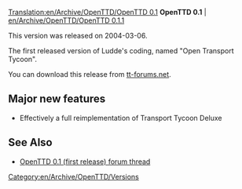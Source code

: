 [[Translation:en/Archive/OpenTTD/OpenTTD 0.1]]
{{en/Development/OTTDVersions}}
'''OpenTTD 0.1''' | [[en/Archive/OpenTTD/OpenTTD 0.1.1]]

This version was released on 2004-03-06.

The first released version of Ludde's coding, named "Open Transport Tycoon".

You can download this release from [http://www.tt-forums.net/openttd/ tt-forums.net].

==Major new features==
* Effectively a full reimplementation of Transport Tycoon Deluxe

==See Also==
* [http://www.tt-forums.net/viewtopic.php?f=29&t=6559 OpenTTD 0.1 (first release) forum thread]

[[Category:en/Archive/OpenTTD/Versions]]